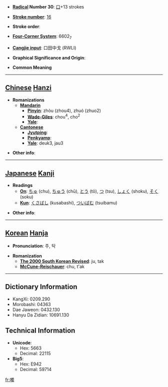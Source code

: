 * '''[[Wiktionary:Chinese radical index| Radical]] Number 30''': [[Wiktionary:Chinese radical index 口|口]]+13 strokes

* '''[[Wiktionary:Chinese total strokes index|Stroke number]]''': [[Wiktionary:Chinese total strokes index 16|16]]

* '''Stroke order''': 

* '''[[Wiktionary:Chinese four corner index|Four-Corner System]]''': 6602<sub>7</sub>

* '''[[Wiktionary:Chinese Cangjie index|Cangjie input]]''': 口田中戈 (RWLI)

* '''Graphical Significance and Origin''': 

* '''Common Meaning'''

----

== [[Chinese]] [[Hanzi]] ==

* '''Romanizations'''
** '''[[Mandarin]]'''
*** '''[[Pinyin]]''': zhòu (zhou4), zhuó (zhuo2)
*** '''[[Wade-Giles]]''': chou<sup>4</sup>, cho<sup>2</sup>
*** '''[[Yale]]''': 
** '''[[Cantonese]]'''
*** '''[[Jyutping]]''':
*** '''[[Penkyamp]]''': 
*** '''[[Yale]]''': deuk3, jau3

* '''Other info''': 

----

== [[Japanese]] [[Kanji]] ==

* '''Readings'''
** '''[[On]]''': [[ちゅ]] (chu), [[ちゅう]] (chū), [[とう]] (tō), [[つ]] (tsu), [[しょく]] (shoku), [[そく]] (soku)
** '''[[Kun]]''': [[くさばし]] (kusabashi), [[ついばむ]] (tsuibamu)

* '''Other info''':  

----

== [[Korean]] [[Hanja]] ==

* '''Pronunciation''': 주, 탁

* '''Romanization'''
** '''[[The 2000 South Korean Revised Romanization|The 2000 South Korean Revised]]''': ju, tak
** '''[[McCune-Reischauer]]''': chu, t'ak

----

== Dictionary Information ==

* KangXi: 0209.290
* Morobashi: 04363
* Dae Jaweon: 0432.130
* Hanyu Da Zidian: 10691.130

== Technical Information ==

* '''Unicode''':
** Hex: 5663
** Decimal: 22115
* '''Big5''':
** Hex: E942
** Decimal: 59714

[[fr:噣]]